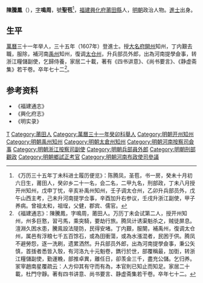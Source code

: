 {{Otheruses|other=名为陈鸣周的其他人物|陈鸣周}}

'''陳騰鳳'''（{{bd|?||?|catIdx=C陳}}），[[表字|字]]'''鳴周'''，號'''聖苞'''<ref>《万历三十五年丁未科进士履历便览》：陈腾凤，圣苞，书一房，癸未十月初六日生，莆田人，癸卯乡二十一名，会二名，二甲九名，刑部政，丁未八月授开州知州，戊申丁忧，辛亥补禹州知州，壬子调太仓州，乙卯升兵部员外，戊午山西主考，己未升河南提学佥事，辛酉加升右参议，壬戌升浙江副使，甲子养病。曾祖太和，祖珵，父健，郡宾、儒官。</ref>，[[福建等處承宣布政使司|福建]][[兴化府|興化府]][[莆田縣|莆田縣]]人，[[明朝|明朝]]政治人物。[[進士|進士]]出身。

== 生平 ==
[[萬曆|萬曆]]三十一年举人，三十五年（1607年）登進士。授[[大名府|大名府]][[开州_(金朝)|開州]]知州，丁内艱去職，服除，補河南[[禹州_(古代)|禹州]]知州，復调[[太仓直隶州|太仓州]]，升兵部员外郎，出為河南提學僉事，转浙江糧儲副使，乞歸侍養，家居二十載，著有《四书讲意》、《尚书要言》、《静虚斋集》若干卷。卒年七十二<ref>《福建通志》：陳騰鳳，字鳴周，莆田人。万历丁未会试第二人，授开州知州，州多巨憝，習弓馬，乘突騎，要劫行旅。腾凤计诱渠魁杀之，贼徒屏息。澶淵久困水患，騰鳯設法隄防，民得安堵。丁内艱，服闋，補禹州，復调太仓州，属邑有浮粮七千五百馀石，或為田衝蕩，或為水漲混者，民困于供。腾凤不避勞怨，逐一洗刷，遗累洒然。升兵部员外郎，出為河南提學僉事，秉公矢慎，首㧞者悉皆入彀，有河洛九十元魁卷，鐫行於世，部覆稱最，加衘，转浙江糧儲副使，勤運輓，部推卓異，離任日，卻羡金三千，盡充公儲。乞归养。冡宰趙南星覆疏云：人方仰其有守而有為，本官則已知止而知足。家居二十載，杜門守靜。著有四书讲意、尚书要言、静虚斋集若干卷。卒年七十二。</ref>。

==参考资料==
{{reflist}}
* 《福建通志》
* 《興化府志》
* 《明实录》

{{萬曆三十五年丁未科殿試金榜}}

{{Authority control}}

{{DEFAULTSORT:Chen陳}}
[[Category:陳姓|T]]
[[Category:莆田人|Category:莆田人]]
[[Category:萬曆三十一年癸卯科舉人|Category:萬曆三十一年癸卯科舉人]]
[[Category:明朝开州知州|Category:明朝开州知州]]
[[Category:明朝禹州知州|Category:明朝禹州知州]]
[[Category:明朝太倉州知州|Category:明朝太倉州知州]]
[[Category:明朝河南按察司僉事|Category:明朝河南按察司僉事]]
[[Category:明朝浙江按察司副使|Category:明朝浙江按察司副使]]
[[Category:明朝兵部員外郎|Category:明朝兵部員外郎]]
[[Category:明朝刑部觀政|Category:明朝刑部觀政]]
[[Category:明朝鄉試正考官|Category:明朝鄉試正考官]]
[[Category:明朝河南布政使司參議|Category:明朝河南布政使司參議]]


{{明朝人小作品}}